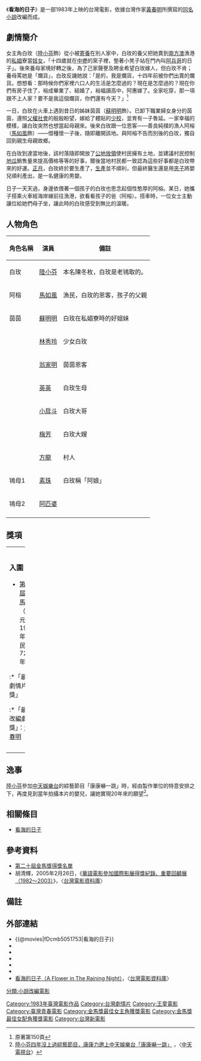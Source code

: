 {{Infobox Film
|  name               = 看海的日子
|  original_name      = ''{{lang|en|A Flower in The Raining Night}}''
|  image              = 
|  caption            = 圖片說明
|  director           = [[王童|王童]] 
|  producer_2         = [[梅長錕|梅長錕]]<br>[[張美君|張美君]]
|  writer             = [[黃春明|黃春明]]
|  based_on           = {{based on|[[看海的日子|看海的日子]]|[[黃春明|黃春明]]}}
|  starring           = [[陸小芬|陸小芬]]<br>[[馬如風|馬如風]]<br>[[蘇明明|蘇明明]]
|  music              = [[張弘毅|張弘毅]]
|  cinematography     = [[林鴻鐘|林鴻鐘]]
|  editing            = [[陳勝昌|陳勝昌]]
|  production_company = [[蒙太奇有限公司|蒙太奇有限公司]]
|  distributor        = [[蒙太奇有限公司|蒙太奇有限公司]]
|  released           = {{TWN}}：{{film date|1983|10|7}}<br>{{HKG-1959}}：{{start date|1984|3|1}}<ref>[http://www.angelfire.com/home/bobic/HK_Movies/HK/hk1984c-b5.htm 香港電影票房 1984 〔華語電影〕]，〈香港電影票房全紀錄〉</ref>
|  runtime            = 100 分鐘
|  country            = {{TW}}
|  language           = 華語
|  awards             = 
|  budget             = 
|  gross              = [[新台幣|$]]13,169,635<ref>[http://cinema.nccu.edu.tw/BOX/3A/3A83.HTM 1983年台灣票房] {{webarchive|url=https://web.archive.org/web/20071126005947/http://cinema.nccu.edu.tw/BOX/3A/3A83.HTM |date=2007-11-26 }}，〈[[台灣電影資料庫|台灣電影資料庫]]〉</ref><br>HK $2,536,132.00
|  amg_id             = 1:157967
|  imdb_id            = tt0491008
}}

《'''看海的日子'''》是一部1983年上映的台灣電影，依據台灣作家[[黃春明|黃春明]]所撰寫的[[看海的日子|同名小說]]改編而成。

== 劇情簡介 ==
女主角白玫（[[陸小芬|陸小芬]]飾）從小被[[寄養|寄養]]在別人家中，白玫的養父把她賣到[[南方澳|南方澳]]漁港的[[私娼|私娼]]寮當[[妓女|妓女]]，「十四歲就在[[中壢區|中壢]]的窯子裡，墊著小凳子站在門內叫[[阿兵哥|阿兵哥]]的日子」。後來養母家境好轉之後，為了己家聲譽及聘金希望白玫嫁人，但白玫不肯；養母罵她是「爛貨」，白玫反譏她說：「是的，我是爛貨，十四年前被你們出賣的爛貨。想想看：那時候你們家裡六口人的生活是怎麼過的？現在是怎麼過的？現在你們有房子住了，裕成畢業了、結婚了，裕福讀高中，阿惠嫁了。全家吃穿，那一項跟不上人家？要不是我這個爛貨，你們還有今天？」<ref>原著第150頁</ref>

一日，白玫在火車上遇到昔日的姊妹茵茵（[[蘇明明|蘇明明]]飾）。已卸下職業婦女身分的茵茵，遵照[[父權社會|父權社會]]的殷殷盼望，嫁給了體貼的[[少校|少校]]，並育有一子魯延。一家幸福的模樣，讓白玫突然也想當起母親來。後來白玫跟一位恩客——善良純樸的漁人阿榕（[[馬如風|馬如風]]飾）——借種懷一子後，隨即離開該地。與阿榕不告而別後的白玫，獨自回到親生母親故鄉。

在白玫到達當地後，該村落隨即開放了[[公地放領|公地放領]]使村民擁有土地，並建議村民控制[[地瓜|地瓜]]銷售量來提高價格等等的好事，爾後當地村民都一致認為這些好事都是白玫帶來的好運。[[正月|正月]]，白玫終於要生產了，[[生產|生產]]並不順利，但最終醫生還是用[[產鉗|夾子]]將嬰兒順利產出，是一名健康的男嬰。

日子一天天過，身邊依偎著一個孩子的白玫也思念起個性憨厚的阿榕。某日，她攜子搭乘火車經海岸線前往漁港，欲看看孩子的爸（阿榕）。搭車時，一位女士主動讓位給她們母子坐，讓此時的白玫感受到無比的溫暖。

== 人物角色 ==
{| class="wikitable" 
|- 
! 角色名稱 || 演員 || 備註
|- 
| 白玫 || [[陸小芬|陸小芬]] || 本名陳冬枚，白玫是老鴇取的。
|- 
| 阿榕|| [[馬如風|馬如風]] || 漁民，白玫的恩客，孩子的父親
|- 
| 茵茵|| [[蘇明明|蘇明明]] || 白玫在私娼寮時的好姐妹
|- 
|  || [[林秀玲|林秀玲]] || 少女白玫
|- 
|  || [[翁家明|翁家明]] || 茵茵恩客
|- 
|  || [[英英|英英]] ||    白玫生母
|- 
|  || [[小戽斗|小戽斗]] ||    白玫大哥
|- 
|  || [[梅芳|梅芳]] ||    白玫大嫂
|- 
|  || [[方龍|方龍]] ||      村人
|- 
| 鴇母1 || [[素珠|素珠]] || 白玫稱「阿娘」
|-
| 鴇母2 || [[阿匹婆|阿匹婆]] || 
|- 
|}

== 獎項 ==

{| border="0" cellspacing="1" width="100%"
|-----
| width="45%" valign="top" |
=== 入圍 ===
*[[第20屆金馬獎|第20屆金馬獎]]（西元1983年，民國72年）
:*「最佳劇情片獎」
:*「最佳改編劇本獎」：[[黃春明|黃春明]]
| width="55%" valign="top" |
=== 榮獲 ===
*第20屆金馬獎（西元1983年，民國72年）
:*「最佳女主角獎」：[[陸小芬|陸小芬]]
:*「最佳女配角獎」：[[英英|英英]]
|}

== 逸事 ==
[[陸小芬|陸小芬]]參加[[中天娛樂台|中天娛樂台]]的綜藝節目「康康嚇一跳」時，經由製作單位的特意安排之下，再度見到當年拍攝本片的嬰兒，讓她實現20年來的願望<ref>[http://www.ctitv.com.tw/new/34/kankan03/news_02.html 陸小芬四年沒上過綜藝節目，康康力邀上中天娛樂台「康康嚇一跳」] {{webarchive|url=https://web.archive.org/web/20070815035647/http://www.ctitv.com.tw/new/34/kankan03/news_02.html |date=2007-08-15 }}，〈[[中天電視台|中天電視台]]〉</ref>。

== 相關條目 ==
{{wikiquote}}
*[[看海的日子|看海的日子]]

== 參考資料 ==
*[https://web.archive.org/web/20070926231107/http://student.wtuc.edu.tw/~1093211020/28.htm 第二十屆金馬獎得獎名單]
*胡清輝，2005年2月26日，《[https://web.archive.org/web/20160414112101/http://cinema.nccu.edu.tw/cinemaV2/lwisdominfo.htm?MID=16 華語電影參加國際影展得獎紀錄、重要回顧展（1982～2003）]》，〈[[台灣電影資料庫|台灣電影資料庫]]〉

== 備註 ==
<references/>

== 外部連結 ==
*{{@movies|fDcmb5051753|看海的日子}}
*{{hkmdb title|6555|看海的日子}}
*{{Mtime|41947|看海的日子}}
*{{douban|title=看海的日子}}
*{{Amg movie|157967|看海的日子}}
*{{imdb title|0491008|看海的日子}}
*[https://web.archive.org/web/20041120192934/http://cinema.nccu.edu.tw/cinemaV2/film_show.htm?SID=1753 看海的日子（A Flower in The Raining Night）]，〈[[台灣電影資料庫|台灣電影資料庫]]〉

{{王童}}

[[Category:1983年臺灣電影作品|Category:1983年臺灣電影作品]]
[[Category:台灣劇情片|Category:台灣劇情片]]
[[Category:王童電影|Category:王童電影]]
[[分類:小說改編電影|分類:小說改編電影]]
[[Category:臺灣青春電影|Category:臺灣青春電影]]
[[Category:金馬獎最佳女主角獲獎電影|Category:金馬獎最佳女主角獲獎電影]]
[[Category:金馬獎最佳女配角獲獎電影|Category:金馬獎最佳女配角獲獎電影]]
[[Category:台灣新電影|Category:台灣新電影]]